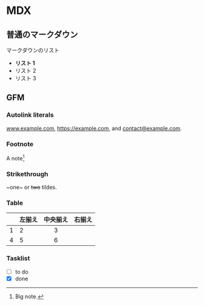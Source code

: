 # MDX

## 普通のマークダウン

マークダウンのリスト

- **リスト 1**
- リスト 2
- リスト 3

## GFM

### Autolink literals

www.example.com, https://example.com, and contact@example.com.

### Footnote

A note[^1]

[^1]: Big note.

### Strikethrough

~one~ or ~~two~~ tildes.

### Table

| | 左揃え | 中央揃え | 右揃え |
| ---- |:---|:---:|---:|
|1 |2 |3 |
|4 |5 |6 |

### Tasklist

- [ ] to do
- [x] done